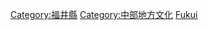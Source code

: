 {{日本行政區劃分類導航|文化}}
{{Commonscat|Culture of Fukui prefecture}}

[[Category:福井縣|Category:福井縣]]
[[Category:中部地方文化|Category:中部地方文化]]
[[Category:日本各都道府縣文化|Fukui]]